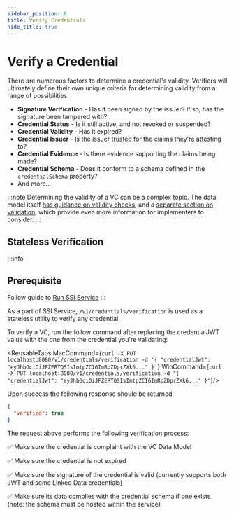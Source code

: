 ```yaml
---
sidebar_position: 8
title: Verify Credentials
hide_title: true
---
```



# Verify a Credential

There are numerous factors to determine a credential's validity. Verifiers will ultimately define their own unique criteria for determining validity from a range of possibilities:

- **Signature Verification** - Has it been signed by the issuer? If so, has the signature been tampered with?
- **Credential Status** - Is it still active, and not revoked or suspended?
- **Credential Validity** - Has it expired?
- **Credential Issuer** - Is the issuer trusted for the claims they're attesting to?
- **Credential Evidence** - Is there evidence supporting the claims being made?
- **Credential Schema** - Does it conform to a schema defined in the `credentialSchema` property?
- And more...

:::note
Determining the validity of a VC can be a complex topic. The data model itself [has guidance on validity checks](https://www.w3.org/TR/vc-data-model/#validity-checks), and a [separate section on validation](https://www.w3.org/TR/vc-data-model/#validation), which provide even more information for implementers to consider.
:::

<Divider type="slash" />

## Stateless Verification

:::info
## Prerequisite
Follow guide to [Run SSI Service](run-ssi-service)
:::

As a part of SSI Service, `/v1/credentials/verification` is used as a stateless utility to verify any credential.

To verify a VC, run the follow command after replacing the credentialJWT value with the one from the credential you're validating:

<ReusableTabs 
MacCommand={`curl -X PUT localhost:8080/v1/credentials/verification -d '{
    "credentialJwt": "eyJhbGciOiJFZERTQSIsImtpZCI6ImRpZDprZXk6..."
}'`}
WinCommand={`curl -X PUT localhost:8080/v1/credentials/verification -d "{
    "credentialJwt": "eyJhbGciOiJFZERTQSIsImtpZCI6ImRpZDprZXk6..."
}"`}/>

Upon success the following response should be returned:

```json
{ 
  "verified": true
}
```

The request above performs the following verification process:

✅ Make sure the credential is complaint with the VC Data Model

✅ Make sure the credential is not expired

✅ Make sure the signature of the credential is valid (currently supports both JWT and some Linked Data credentials)

✅ Make sure its data complies with the credential schema if one exists (note: the schema must be hosted within the service)
